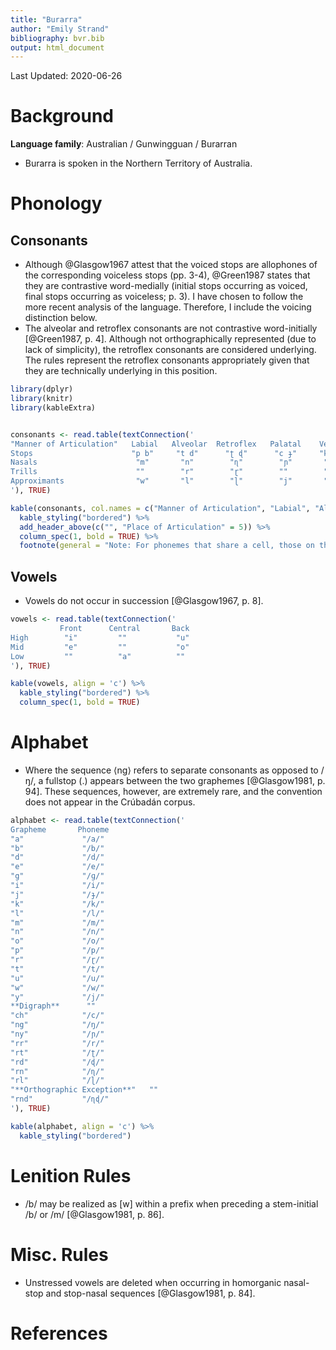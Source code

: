 ```yaml
---
title: "Burarra"
author: "Emily Strand"
bibliography: bvr.bib
output: html_document
---
```


Last Updated: 2020-06-26

# Background

**Language family**: Australian / Gunwingguan / Burarran

* Burarra is spoken in the Northern Territory of Australia.

# Phonology

## Consonants

* Although @Glasgow1967 attest that the voiced stops are allophones of the corresponding voiceless stops (pp. 3-4), @Green1987 states that they are contrastive word-medially (initial stops occurring as voiced, final stops occurring as voiceless; p. 3). I have chosen to follow the more recent analysis of the language. Therefore, I include the voicing distinction below.
* The alveolar and retroflex consonants are not contrastive word-initially [@Green1987, p. 4]. Although not orthographically represented (due to lack of simplicity), the retroflex consonants are considered underlying. The rules represent the retroflex consonants appropriately given that they are technically underlying in this position.


```r

library(dplyr)
library(knitr)
library(kableExtra)


consonants <- read.table(textConnection('
"Manner of Articulation"   Labial   Alveolar  Retroflex   Palatal    Velar     
Stops                      "p b"     "t d"      "ʈ ɖ"      "c ɟ"     "k ɡ"   
Nasals                      "m"       "n"        "ɳ"        "ɲ"       "ŋ"   
Trills                      ""        "r"        "ɽ"        ""        ""    
Approximants                "w"       "l"        "ɭ"        "j"       ""    
'), TRUE)

kable(consonants, col.names = c("Manner of Articulation", "Labial", "Alveolar", "Retroflex", "Palatal", "Velar"), align = 'c') %>%
  kable_styling("bordered") %>%
  add_header_above(c("", "Place of Articulation" = 5)) %>%
  column_spec(1, bold = TRUE) %>%
  footnote(general = "Note: For phonemes that share a cell, those on the left are voiceless and those on the right are voiced.", general_title = "")
```

## Vowels

* Vowels do not occur in succession [@Glasgow1967, p. 8].

```r

vowels <- read.table(textConnection('
           Front      Central       Back
High        "i"         ""           "u"
Mid         "e"         ""           "o"
Low         ""          "a"          ""
'), TRUE)

kable(vowels, align = 'c') %>%
  kable_styling("bordered") %>%
  column_spec(1, bold = TRUE)

```

# Alphabet

* Where the sequence ⟨ng⟩ refers to separate consonants as opposed to /ŋ/, a fullstop (.) appears between the two graphemes [@Glasgow1981, p. 94]. These sequences, however, are extremely rare, and the convention does not appear in the Crúbadán corpus.

```r

alphabet <- read.table(textConnection('
Grapheme       Phoneme
"a"             "/a/"
"b"             "/b/"
"d"             "/d/"
"e"             "/e/"
"g"             "/ɡ/"
"i"             "/i/"
"j"             "/ɟ/"
"k"             "/k/"
"l"             "/l/"
"m"             "/m/"
"n"             "/n/"
"o"             "/o/"
"p"             "/p/"
"r"             "/ɽ/"
"t"             "/t/"
"u"             "/u/"
"w"             "/w/"
"y"             "/j/"
**Digraph**      ""
"ch"            "/c/"
"ng"            "/ŋ/"
"ny"            "/ɲ/"
"rr"            "/r/"
"rt"            "/ʈ/"
"rd"            "/ɖ/"
"rn"            "/ɳ/"
"rl"            "/ɭ/"
"**Orthographic Exception**"   ""
"rnd"           "/ɳɖ/"
'), TRUE)

kable(alphabet, align = 'c') %>%
  kable_styling("bordered")
```

# Lenition Rules

* /b/ may be realized as [w] within a prefix when preceding a stem-initial /b/ or /m/ [@Glasgow1981, p. 86].

# Misc. Rules

* Unstressed vowels are deleted when occurring in homorganic nasal-stop and stop-nasal sequences [@Glasgow1981, p. 84].

# References

